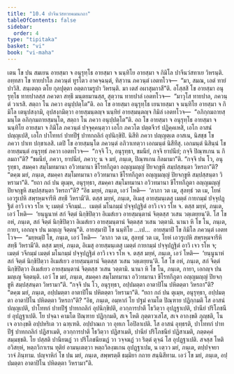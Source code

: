 ```yaml
---
title: "10.4 ปาจีนวํสทายคมนกถา"
tableOfContents: false
sidebar:
  order: 4
type: "tipitaka"
basket: "vi"
book: "vi-maha"
---
```



<DynamicBreadcrumb />

<Division number="466" book="vi-maha">

<Paragraph number="1992" book="vi-maha">
เตน โข ปน สมเยน อายสฺมา จ อนุรุทฺโธ อายสฺมา จ นนฺทิโย อายสฺมา จ กิมิโล ปาจีนวํสทาเย วิหรนฺติ. อทฺทสา โข ทายปาโล ภควนฺตํ ทูรโตว อาคจฺฉนฺตํ, ทิสฺวาน ภควนฺตํ เอตทโวจ—  “มา, สมณ, เอตํ ทายํ ปาวิสิ. สนฺเตตฺถ ตโย กุลปุตฺตา อตฺตกามรูปา วิหรนฺติ. มา เตสํ อผาสุมกาสี”ติ. อโสฺสสิ โข อายสฺมา อนุรุทฺโธ ทายปาลสฺส ภควตา สทฺธึ มนฺตยมานสฺส, สุตฺวาน ทายปาลํ เอตทโวจ—  “มาวุโส ทายปาล, ภควนฺตํ วาเรสิ. สตฺถา โน ภควา อนุปฺปตฺโต”ติ. อถ โข อายสฺมา อนุรุทฺโธ เยนายสฺมา จ นนฺทิโย อายสฺมา จ กิมิโล เตนุปสงฺกมิ, อุปสงฺกมิตฺวา อายสฺมนฺตญฺจ นนฺทิยํ อายสฺมนฺตญฺจ กิมิลํ เอตทโวจ—  “อภิกฺกมถายสฺมนฺโต อภิกฺกมถายสฺมนฺโต, สตฺถา โน ภควา อนุปฺปตฺโต”ติ.
</Paragraph>

<Paragraph number="1993" book="vi-maha">
อถ โข อายสฺมา จ อนุรุทฺโธ อายสฺมา จ นนฺทิโย อายสฺมา จ กิมิโล ภควนฺตํ ปจฺจุคฺคนฺตฺวา เอโก ภควโต ปตฺตจีวรํ ปฏิคฺคเหสิ, เอโก อาสนํ ปญฺญเปสิ, เอโก ปาโททกํ ปาทปีฐํ ปาทกถลิกํ อุปนิกฺขิปิ. นิสีทิ ภควา ปญฺญตฺเต อาสเน, นิสชฺช โข ภควา ปาเท ปกฺขาเลสิ. เตปิ โข อายสฺมนฺโต ภควนฺตํ อภิวาเทตฺวา เอกมนฺตํ นิสีทึสุ. เอกมนฺตํ นิสินฺนํ โข อายสฺมนฺตํ อนุรุทฺธํ ภควา เอตทโวจ—  “กจฺจิ โว, อนุรุทฺธา, ขมนียํ, กจฺจิ ยาปนียํ; กจฺจิ ปิณฺฑเกน น กิลมถา”ติ? “ขมนียํ, ภควา, ยาปนียํ, ภควา; น จ มยํ, ภนฺเต, ปิณฺฑเกน กิลมามา”ติ.
</Paragraph>

<Paragraph number="1994" book="vi-maha">
“กจฺจิ ปน โว, อนุรุทฺธา, สมคฺคา สมฺโมทมานา อวิวทมานา ขีโรทกีภูตา อญฺญมญฺญํ ปิยจกฺขูหิ สมฺปสฺสนฺตา วิหรถา”ติ? “ตคฺฆ มยํ, ภนฺเต, สมคฺคา สมฺโมทมานา อวิวทมานา ขีโรทกีภูตา อญฺญมญฺญํ ปิยจกฺขูหิ สมฺปสฺสนฺตา วิหรามา”ติ. “ยถา กถํ ปน ตุเมฺห, อนุรุทฺธา, สมคฺคา สมฺโมทมานา อวิวทมานา ขีโรทกีภูตา อญฺญมญฺญํ ปิยจกฺขูหิ สมฺปสฺสนฺตา วิหรถา”ติ? “อิธ มยฺหํ, ภนฺเต, เอวํ โหติ—  ‘ลาภา วต เม, สุลทฺธํ วต เม, โยหํ เอวรูเปหิ สพฺรหฺมจารีหิ สทฺธึ วิหรามี’ติ. ตสฺส มยฺหํ, ภนฺเต, อิเมสุ อายสฺมนฺเตสุ เมตฺตํ กายกมฺมํ ปจฺจุปฏฺฐิตํ อาวิ เจว รโห จ; เมตฺตํ วจีกมฺมํ…  เมตฺตํ มโนกมฺมํ ปจฺจุปฏฺฐิตํ อาวิ เจว รโห จ. ตสฺส มยฺหํ, ภนฺเต, เอวํ โหติ—  ‘ยนฺนูนาหํ สกํ จิตฺตํ นิกฺขิปิตฺวา อิเมสํเยว อายสฺมนฺตานํ จิตฺตสฺส วเสน วตฺเตยฺยนฺ’ติ. โส โข อหํ, ภนฺเต, สกํ จิตฺตํ นิกฺขิปิตฺวา อิเมสํเยว อายสฺมนฺตานํ จิตฺตสฺส วเสน วตฺตามิ. นานา หิ โข โน, ภนฺเต, กายา, เอกญฺจ ปน มญฺเญ จิตฺตนฺ”ติ.
</Paragraph>

<Paragraph number="1995" book="vi-maha">
อายสฺมาปิ โข นนฺทิโย …เป…  อายสฺมาปิ โข กิมิโล ภควนฺตํ เอตทโวจ—  “มยฺหมฺปิ โข, ภนฺเต, เอวํ โหติ—  ‘ลาภา วต เม, สุลทฺธํ วต เม, โยหํ เอวรูเปหิ สพฺรหฺมจารีหิ สทฺธึ วิหรามี’ติ. ตสฺส มยฺหํ, ภนฺเต, อิเมสุ อายสฺมนฺเตสุ เมตฺตํ กายกมฺมํ ปจฺจุปฏฺฐิตํ อาวิ เจว รโห จ; เมตฺตํ วจีกมฺมํ เมตฺตํ มโนกมฺมํ ปจฺจุปฏฺฐิตํ อาวิ เจว รโห จ. ตสฺส มยฺหํ, ภนฺเต, เอวํ โหติ—  ‘ยนฺนูนาหํ สกํ จิตฺตํ นิกฺขิปิตฺวา อิเมสํเยว อายสฺมนฺตานํ จิตฺตสฺส วเสน วตฺเตยฺยนฺ’ติ. โส โข อหํ, ภนฺเต, สกํ จิตฺตํ นิกฺขิปิตฺวา อิเมสํเยว อายสฺมนฺตานํ จิตฺตสฺส วเสน วตฺตามิ. นานา หิ โข โน, ภนฺเต, กายา, เอกญฺจ ปน มญฺเญ จิตฺตนฺติ. เอวํ โข มยํ, ภนฺเต, สมคฺคา สมฺโมทมานา อวิวทมานา ขีโรทกีภูตา อญฺญมญฺญํ ปิยจกฺขูหิ สมฺปสฺสนฺตา วิหรามา”ติ.
</Paragraph>

<Paragraph number="1996" book="vi-maha">
“กจฺจิ ปน โว, อนุรุทฺธา, อปฺปมตฺตา อาตาปิโน ปหิตตฺตา วิหรถา”ติ? “ตคฺฆ มยํ, ภนฺเต, อปฺปมตฺตา อาตาปิโน ปหิตตฺตา วิหรามา”ติ. “ยถา กถํ ปน ตุเมฺห, อนุรุทฺธา, อปฺปมตฺตา อาตาปิโน ปหิตตฺตา วิหรถา”ติ? “อิธ, ภนฺเต, อมฺหากํ โย ปฐมํ คามโต ปิณฺฑาย ปฏิกฺกมติ โส อาสนํ ปญฺญเปติ, ปาโททกํ ปาทปีฐํ ปาทกถลิกํ อุปนิกฺขิปติ, อวกฺการปาตึ โธวิตฺวา อุปฏฺฐาเปติ, ปานียํ ปริโภชนียํ อุปฏฺฐาเปติ. โย ปจฺฉา คามโต ปิณฺฑาย ปฏิกฺกมติ, สเจ โหติ ภุตฺตาวเสโส, สเจ อากงฺขติ ภุญฺชติ, โน เจ อากงฺขติ อปฺปหริเต วา ฉฑฺเฑติ. อปฺปาณเก วา อุทเก โอปิลาเปติ. โส อาสนํ อุทฺธรติ, ปาโททกํ ปาทปีฐํ ปาทกถลิกํ ปฏิสาเมติ, อวกฺการปาตึ โธวิตฺวา ปฏิสาเมติ, ปานียํ ปริโภชนียํ ปฏิสาเมติ, ภตฺตคฺคํ สมฺมชฺชติ. โย ปสฺสติ ปานียฆฏํ วา ปริโภชนียฆฏํ วา วจฺจฆฏํ วา ริตฺตํ ตุจฺฉํ โส อุปฏฺฐาเปติ. สจสฺส โหติ อวิสยฺหํ, หตฺถวิกาเรน ทุติยํ อามนฺเตตฺวา หตฺถวิลงฺฆเกน อุปฏฺฐาเปม, น เตฺวว มยํ, ภนฺเต, ตปฺปจฺจยา วาจํ ภินฺทาม. ปญฺจาหิกํ โข ปน มยํ, ภนฺเต, สพฺพรตฺตึ ธมฺมิยา กถาย สนฺนิสีทาม. เอวํ โข มยํ, ภนฺเต, อปฺปมตฺตา อาตาปิโน ปหิตตฺตา วิหรามา”ติ.
</Paragraph>
</Division>